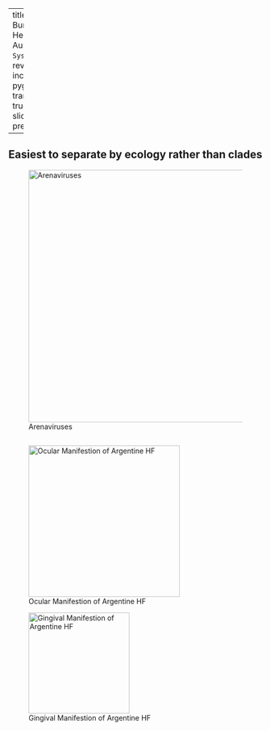 
---
title: Alpha-, Arena- and Bunyavirus <br> Hemorrhagic Fevers
author: Austin G. Meyer
date: "`r Sys.Date()`"
output:
  revealjs::revealjs_presentation:
    incremental: true
    highlight: pygments
    center: true
    transition: slide
    fig_caption: true
    reveal_options:
      slideNumber: true
      previewLinks: true

---

## Easiest to separate by ecology rather than clades

<style type="text/css">
.reveal { font-size: 22px;}
.reveal h1 { font-size: 2.0em;}
</style>

![Arenaviruses](lecture_figures/arenavirus_distribution.png){width=500px}

##

![Ocular Manifestion of Argentine HF](lecture_figures/vhf_occular_manifestation.jpeg){width=300px}

![Gingival Manifestion of Argentine HF](lecture_figures/vhf_gingiva_manifestation.jpg){width=200px}

